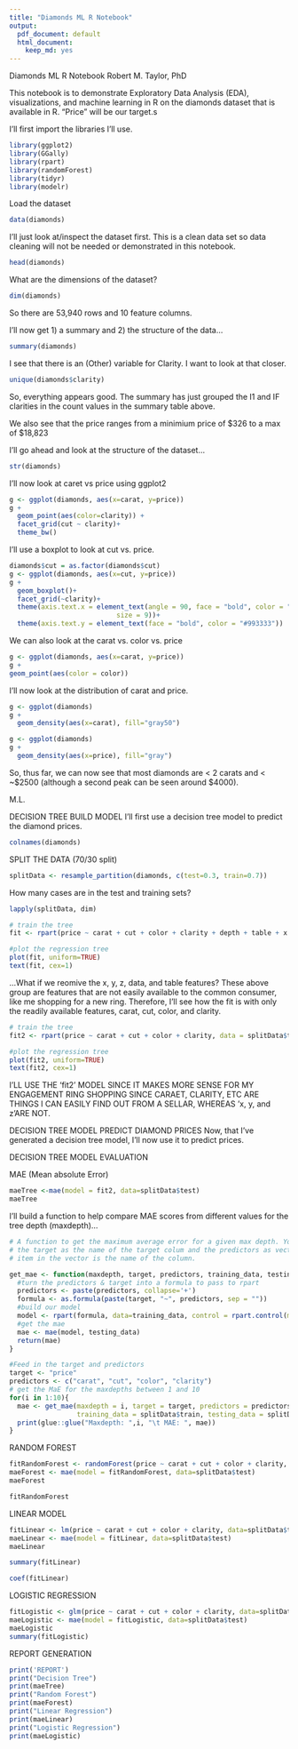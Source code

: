```yaml
---
title: "Diamonds ML R Notebook"
output:
  pdf_document: default
  html_document:
    keep_md: yes
---
```

Diamonds ML R Notebook
Robert M. Taylor, PhD


This notebook is to demonstrate Exploratory Data Analysis (EDA), visualizations, and machine learning in R on the diamonds dataset that is available in R. "Price" will be our target.s

I'll first import the libraries I'll use.
```r
library(ggplot2)
library(GGally)
library(rpart)
library(randomForest)
library(tidyr)
library(modelr)

```

Load the dataset
```r
data(diamonds)
```

I'll just look at/inspect the dataset first. This is a clean data set so data cleaning will not be needed or demonstrated in this notebook.
```r
head(diamonds)
```

What are the dimensions of the dataset?
```r
dim(diamonds)
```

So there are 53,940 rows and 10 feature columns.

I'll now get 1) a summary and 2) the structure of the data...
```r
summary(diamonds)
```

I see that there is an (Other) variable for Clarity. I want to look at that closer.
```r
unique(diamonds$clarity)
```

So, everything appears good. The summary has just grouped the I1 and IF clarities in the count values in the summary table above. 

We also see that the price ranges from a minimium price of $326 to a max of $18,823

I'll go ahead and look at the structure of the dataset...

```r
str(diamonds)
```

I'll now look at caret vs price using ggplot2 

```r
g <- ggplot(diamonds, aes(x=carat, y=price))
g + 
  geom_point(aes(color=clarity)) +
  facet_grid(cut ~ clarity)+
  theme_bw()
```

I'll use a boxplot to look at cut vs. price. 

```r
diamonds$cut = as.factor(diamonds$cut)
g <- ggplot(diamonds, aes(x=cut, y=price))
g +
  geom_boxplot()+
  facet_grid(~clarity)+
  theme(axis.text.x = element_text(angle = 90, face = "bold", color = "#993333", 
                           size = 9))+
  theme(axis.text.y = element_text(face = "bold", color = "#993333"))
```
We can also look at the carat vs. color vs. price
```r
g <- ggplot(diamonds, aes(x=carat, y=price))
g +
geom_point(aes(color = color))
```
I'll now look at the distribution of carat and price.

```r
g <- ggplot(diamonds)
g +
  geom_density(aes(x=carat), fill="gray50")
```


```r
g <- ggplot(diamonds)
g +
  geom_density(aes(x=price), fill="gray")
```
So, thus far, we can now see that most diamonds are < 2 carats and < ~$2500 (although a second peak can be seen around $4000). 

M.L.

DECISION TREE
BUILD MODEL
I'll first use a decision tree model to predict the diamond prices.
```r
colnames(diamonds)
```

SPLIT THE DATA (70/30 split)

```r
splitData <- resample_partition(diamonds, c(test=0.3, train=0.7))
```

How many cases are in the test and training sets?

```r
lapply(splitData, dim) 
```

```r
# train the tree
fit <- rpart(price ~ carat + cut + color + clarity + depth + table + x + y + z, data = splitData$train)
```

```r
#plot the regression tree
plot(fit, uniform=TRUE)
text(fit, cex=1)

```

...What if we reomive the x, y, z, data, and table features?
These above group are features that are not easily available to the common consumer, like me shopping for a new ring.
Therefore, I'll see how the fit is with only the readily available features, carat, cut, color, and clarity.

```r
# train the tree
fit2 <- rpart(price ~ carat + cut + color + clarity, data = splitData$train)
```

```r
#plot the regression tree
plot(fit2, uniform=TRUE)
text(fit2, cex=1)

```

I'LL USE THE 'fit2' MODEL SINCE IT MAKES MORE SENSE FOR MY ENGAGEMENT RING SHOPPING SINCE CARAET, CLARITY, ETC ARE THINGS I CAN EASILY FIND OUT FROM A SELLAR, WHEREAS 'x, y, and z'ARE NOT.


DECISION TREE MODEL
PREDICT DIAMOND PRICES
Now, that I've generated a decision tree model, I'll now use it to predict prices.

DECISION TREE MODEL
EVALUATION

MAE (Mean absolute Error)
```r
maeTree <-mae(model = fit2, data=splitData$test)
maeTree
```

I'll build a function to help compare MAE scores from different values for the tree depth (maxdepth)...

```r
# A function to get the maximum average error for a given max depth. You should pass in
# the target as the name of the target colum and the predictors as vector where each
# item in the vector is the name of the column.

get_mae <- function(maxdepth, target, predictors, training_data, testing_data){
  #turn the predictors & target into a formula to pass to rpart 
  predictors <- paste(predictors, collapse='+')
  formula <- as.formula(paste(target, "~", predictors, sep = ""))
  #build our model
  model <- rpart(formula, data=training_data, control = rpart.control(maxdepth = maxdepth))
  #get the mae
  mae <- mae(model, testing_data)
  return(mae)
}
```


```r
#Feed in the target and predictors
target <- "price"
predictors <- c("carat", "cut", "color", "clarity")
# get the MaE for the maxdepths between 1 and 10
for(i in 1:10){
  mae <- get_mae(maxdepth = i, target = target, predictors = predictors,
                 training_data = splitData$train, testing_data = splitData$test)
  print(glue::glue("Maxdepth: ",i, "\t MAE: ", mae))
}
```

RANDOM FOREST

```r
fitRandomForest <- randomForest(price ~ carat + cut + color + clarity, data=splitData$train)
maeForest <- mae(model = fitRandomForest, data=splitData$test)
maeForest
```

```r
fitRandomForest
```

LINEAR MODEL

```r
fitLinear <- lm(price ~ carat + cut + color + clarity, data=splitData$train)
maeLinear <- mae(model = fitLinear, data=splitData$test)
maeLinear
```
```r
summary(fitLinear)
```
```r
coef(fitLinear)
```

LOGISTIC REGRESSION

```r
fitLogistic <- glm(price ~ carat + cut + color + clarity, data=splitData$train)
maeLogistic <- mae(model = fitLogistic, data=splitData$test)
maeLogistic
summary(fitLogistic)
```

REPORT GENERATION

```r
print('REPORT')
print("Decision Tree")
print(maeTree)
print("Random Forest")
print(maeForest)
print("Linear Regression")
print(maeLinear)
print("Logistic Regression")
print(maeLogistic)
```





